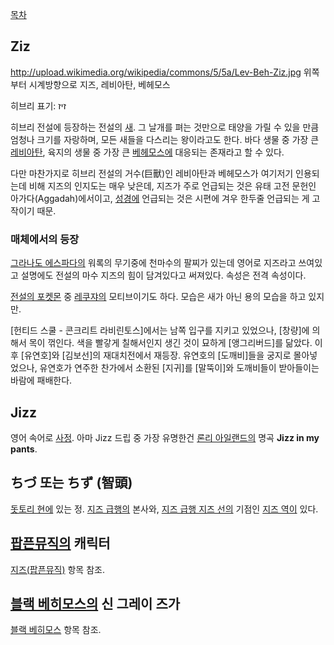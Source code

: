 [[목차]]

== Ziz ==
http://upload.wikimedia.org/wikipedia/commons/5/5a/Lev-Beh-Ziz.jpg
위쪽부터 시계방향으로 지즈, 레비아탄, 베헤모스

히브리 표기: זיז

히브리 전설에 등장하는 전설의 [[새]]. 그 날개를 펴는 것만으로 태양을 가릴 수 있을 만큼 엄청나 크기를 자랑하며, 모든 새들을 다스리는 왕이라고도 한다. 바다 생물 중 가장 큰 [[레비아탄]], 육지의 생물 중 가장 큰 [[베헤모스]]에 대응되는 존재라고 할 수 있다.

다만 마찬가지로 히브리 전설의 거수(巨獸)인 레비아탄과 베헤모스가 여기저기 인용되는데 비해 지즈의 인지도는 매우 낮은데, 지즈가 주로 언급되는 것은 유태 고전 문헌인 아가다(Aggadah)에서이고, [[성경]]에 언급되는 것은 시편에 겨우 한두줄 언급되는 게 고작이기 때문.

=== 매체에서의 등장 ===
[[그라나도 에스파다]]의 워록의 무기중에 천마수의 팔찌가 있는데 영어로 지즈라고 쓰여있고 설명에도 전설의 마수 지즈의 힘이 담겨있다고 써져있다. 속성은 전격 속성이다.

[[전설의 포켓몬]] 중 [[레쿠쟈]]의 모티브이기도 하다. 모습은 새가 아닌 용의 모습을 하고 있지만.

[헌티드 스쿨 - 콘크리트 라비린토스]에서는 남쪽 입구를 지키고 있었으나, [창량]에 의해서 목이 꺾인다. 색을 빨갛게 칠해서인지 생긴 것이 묘하게 [앵그리버드]를 닮았다. 이후 [유연호]와 [김보선]의 재대치전에서 재등장. 유연호의 [도깨비]들을 궁지로 몰아넣었으나, 유연호가 연주한 찬가에서 소환된 [지귀]를 [말뚝이]와 도깨비들이 받아들이는 바람에 패배한다.

== Jizz ==
영어 속어로 [[사정]]. 아마 Jizz 드립 중 가장 유명한건 [[론리 아일랜드]]의 명곡 '''Jizz in my pants'''.

== ちづ 또는 ちず (智頭) ==
[[돗토리 현]]에 있는 정. [[지즈 급행]]의 본사와, [[지즈 급행 지즈 선]]의 기점인 [[지즈 역]]이 있다. 

== [[팝픈뮤직]]의 캐릭터 ==
[[지즈(팝픈뮤직)]] 항목 참조.

== [[블랙 베히모스]]의 신 그레이 즈가 ==
[[블랙 베히모스]] 항목 참조.
